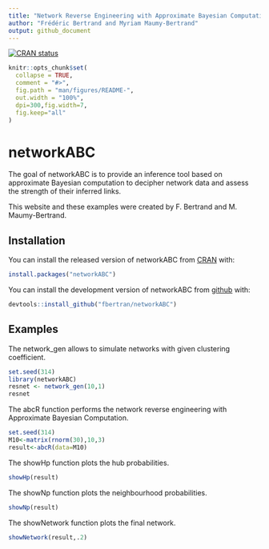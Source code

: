 ```yaml
---
title: "Network Reverse Engineering with Approximate Bayesian Computation"
author: "Frédéric Bertrand and Myriam Maumy-Bertrand"
output: github_document
---
```


[![CRAN status](https://www.r-pkg.org/badges/version/randABC)](https://cran.r-project.org/package=networkABC)

<!-- README.md is generated from README.Rmd. Please edit that file -->

```r
knitr::opts_chunk$set(
  collapse = TRUE,
  comment = "#>",
  fig.path = "man/figures/README-",
  out.width = "100%",
  dpi=300,fig.width=7,
  fig.keep="all"
)
```
# networkABC

The goal of networkABC is to provide an inference tool based on approximate Bayesian computation to decipher network data and assess the strength of their inferred links.

This website and these examples were created by F. Bertrand and M. Maumy-Bertrand.

## Installation

You can install the released version of networkABC from [CRAN](https://CRAN.R-project.org) with:

```r
install.packages("networkABC")
```

You can install the development version of networkABC from [github](https://github.com) with:

```r
devtools::install_github("fbertran/networkABC")
```

## Examples

The network_gen allows to simulate networks with given clustering coefficient.
```r
set.seed(314)
library(networkABC)
resnet <- network_gen(10,1)
resnet
```

The abcR function performs the network reverse engineering with Approximate Bayesian Computation.
```r
set.seed(314)
M10<-matrix(rnorm(30),10,3)
result<-abcR(data=M10)
```

The showHp function plots the hub probabilities.
```r
showHp(result)
```

The showNp function plots the neighbourhood probabilities.
```r
showNp(result)
```

The showNetwork function plots the final network.
```r
showNetwork(result,.2)
```
